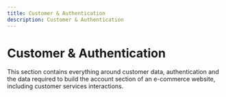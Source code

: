 ```yaml
---
title: Customer & Authentication
description: Customer & Authentication
---
```


# Customer & Authentication
This section contains everything around customer data, authentication and the data required to build the account section of an e-commerce website, including customer services interactions. 

